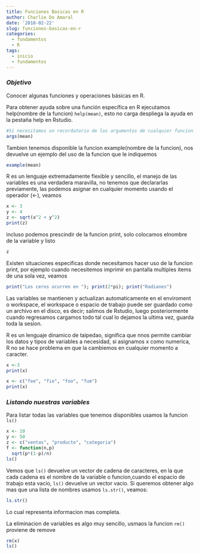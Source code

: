 ```yaml
---
title: Funciones Basicas en R
author: Charlie Do Amaral
date: '2018-02-22'
slug: funciones-basicas-en-r
categories:
  - fundamentos
  - R
tags:
  - inicio
  - fundamentos
---
```

### _Objetivo_
Conocer algunas funciones y operaciones básicas en R.

Para obtener ayuda sobre una función específica en R ejecutamos help(nombre de la funcion) `help(mean)`, esto no carga despliega la ayuda en la pestaña help en Rstudio. 

```r
#Si necesitamos un recordatorio de los argumentos de cualquier funcion usamos la funcion args
args(mean)
```

Tambien tenemos disponible la funcion example(nombre de la funcion), nos devuelve un ejemplo del uso de la funcion que le indiquemos

```r
example(mean)
```

R es un lenguaje extremadamente flexible y sencillo, el manejo de las variables es una verdadera maravilla, no tenemos que declararlas previamente, las podemos asignar en cualquier momento usando el operador (<-), veamos

```r
x <- 3
y <- 4
z <- sqrt(x^2 + y^2)
print(z)
```

incluso podemos prescindir de la funcion print, solo colocamos elnombre de la variable y listo

```r
z
```

Existen situaciones especificas donde necesitamos hacer uso de la funcion print, por ejemplo cuando necesitemos imprimir en pantalla multiples items de una sola vez, veamos

```r
print("Los ceros ocurren en "); print(2*pi); print("Radianes")
```

Las variables  se mantienen y actualizan automaticamente en el enviroment o workspace, el workspace o espacio de trabajo puede ser guardado como un archivo en el disco, es decir; salimos de Rstudio, luego posteriormente cuando regresamos cargamos todo tal cual lo dejamos la ultima vez, guarda toda la sesion.

R es un lenguaje dinamico de taipedao, significa que nnos permite cambiar los datos y tipos de variables a necesidad, si asignamos x como numerica, R no se hace problema en que la cambiemos en cualquier momento a caracter.

```r
x <-3
print(x)
```

```r
x <- c("fee", "fie", "foo", "fum")
print(x)
```

### _Listando nuestras variables_
Para listar todas las variables que tenemos disponibles usamos la funcion `ls()`  

```r
x <- 10
y <- 50
z <- c("ventas", "producto", "categoria")
f <- function(n,p)
  sqrt(p*(1-p)/n)
ls()
```

Vemos que `ls()` devuelve un vector de cadena de caracteres, en la que cada cadena es el nombre de la variable o funcion,cuando el espacio de trabajo esta vacio, `ls()` devuelve un vector vacio. Si queremos obtener algo mas que una lista de nombres usamos `ls.str()`, veamos:

```r
ls.str()
```

Lo cual representa informacion mas completa.

La eliminacion de variables es algo muy sencillo, usmaos la funcion `rm()` proviene de remove

```r
rm(x)
ls()
```



